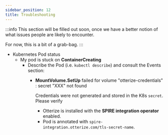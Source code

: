```yaml
---
sidebar_position: 12
title: Troubleshooting
---
```


:::info
This section will be filled out soon, once we have a better notion of what issues people are likely to encounter.

For now, this is a bit of a grab-bag.
:::

- Kubernetes Pod status
  - My pod is stuck on **ContainerCreating**
    - Describe the Pod (i.e. `kubectl describe`) and consult the Events section:
      - **MountVolume.SetUp** failed for volume "otterize-credentials" : secret "XXX" not found
      
          Credentials were not generated and stored in the K8s `secret`. Please verify
          - Otterize is installed with the **SPIRE integration operator** enabled.
          - Pod is annotated with `spire-integration.otterize.com/tls-secret-name`.